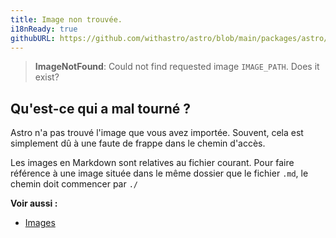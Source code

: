 ```yaml
---
title: Image non trouvée.
i18nReady: true
githubURL: https://github.com/withastro/astro/blob/main/packages/astro/src/core/errors/errors-data.ts
---
```


> **ImageNotFound**: Could not find requested image `IMAGE_PATH`. Does it exist?

## Qu'est-ce qui a mal tourné ?
Astro n'a pas trouvé l'image que vous avez importée. Souvent, cela est simplement dû à une faute de frappe dans le chemin d'accès.

Les images en Markdown sont relatives au fichier courant. Pour faire référence à une image située dans le même dossier que le fichier `.md`, le chemin doit commencer par `./`

**Voir aussi :**
-  [Images](/fr/guides/images/)

